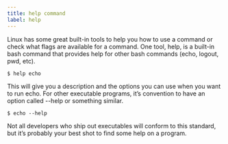 ```yaml
---
title: help command
label: help
---
```


Linux has some great built-in tools to help you how to use a command or check what flags are available for a command. One tool, help, is a built-in bash command that provides help for other bash commands (echo, logout, pwd, etc).

```shell
$ help echo
```

This will give you a description and the options you can use when you want to run echo. For other executable programs, it’s convention to have an option called --help or something similar.

```shell
$ echo --help
```

Not all developers who ship out executables will conform to this standard, but it’s probably your best shot to find some help on a program.
